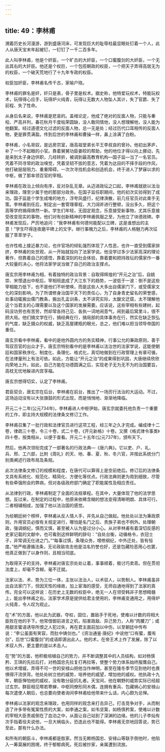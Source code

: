 ```yaml
---
---
---
```

title: 49：李林甫
---



溯着历史长河漫游，游到盛唐河床，可发现巨大的耻辱柱最显眼处钉着一个人，此人从唐天宝末年起被钉，一钉钉了一千二百多年。

此人叫李林甫，他是个奸臣，一个旷古的大奸臣，一个口蜜腹剑的大奸臣，一个无出其右的大奸臣。他还是个权巨，一个包揽朝政的权臣，一个把天子弄得高居无为的权臣，一个破天荒地行了十九年专政的权臣。

权臣加奸臣，李林甫名传千古，家喻户晓。

李林甫的罪名是奸，奸只是表，骨子里是权术。据史称，他特爱玩权术，特能玩权术，玩得得心应手，玩得炉火纯青，玩得让无数大人物坠人其计，失了官爵、失了前程、失了性命。

从身后名来说，李林甫是悲哀的。盖棺论定，他成了绝对的反面人物，只能与秦桧、严高并列，春花秋月千度枯荣圆缺，没人敢同情他，没人想理解他，没人能为他翻案。经过道德文化过滤的反面人物，总一无是处；经过历代口耳相传的反面人物，更是罪贯满盈。传到后世的李林甫和曹操一样，鼻上涂满了白粉。

李林甫，小名哥奴，是远房宗室，唐高祖堂弟长平王李叔良的曾孙。他初出茅庐，补了一个不起眼的小官。靠着舅舅功臣姜皎的帮助，他的地位才得以向上挪动，先是来到太子身边供职，几经转折，被调到最高教育机构—国子监—当了一名官员。凭着不同寻常的政治嗅觉，凭着坚韧不拔的意志，凭着为达目的不择手段的作风，他打破层层阻力、重重障碍，一次次寻找机会和创造机会，终于进人了梦寐以求的中枢，做了那率领百官的宰相。

李林甫在政治上倾向有序，反对杂乱无章。从迈进政坛之口起，李林甫就欲以法治来理政，理至少属于他的那部分政务。在国子监任职期间，他的初次实验得到了成功。国子监是个学生成堆的地方，浮夸风盛行，纪律涣散，前几任官员对此束手无策。李林甫到任后，制定出一套管理章程，大刀阔斧进行整顿，没出多久，把这个高等学府搞得焕然一新。学生们年轻，无固定观念，乐意接受新事物，尤其乐意接受改变现实的事物，他们对有创新精神的李林甫佩服之至，为他立了块德政碑。李林甫发现后，严厉地追问：“我李林甫有何德何能配以立碑，这是谁想出的主意！”学生吓得连夜磨平碑上的文字。继行事魄力之后，李林甫的人格魅力再次征服了萃萃学子。

也许性格上接近暴力论，也许官场的倾轧强烈体现了人性恶，也许一直受到儒家排挤，李林甫的处世观，从一开始就投向了法家学说。他没学过多少法家高深的理论著作，但靠着自己的感悟，靠着深刻的社会体验，靠着要和把持政坛的儒家作一番大较量的决心，他将法家学说当做了自己的政治支撑点。

唐玄宗用李林甫为相，有着独特的政治背景：自取得辉煌的“开元之治”后，自姚崇、宋憬退出中枢后，宰相班底成了大江东下的趋势，一波低于一波：倒不是这些宰相能力低下，也不是他们不听使唤，而是这些人大多出自儒家门下，或受儒家文化的深刻影响，为了所谓修身治国平天下的责任心，为了自身青史留名的荣誉感，处事动辄搬出儒门教条，搬出孔孟训条，太不讲究实际，太酸文迂腐，太不理解他这个当君主的心理需要以及这个国家的发展需要。应该说，这些宰相有些建树，起码没功劳也有苦劳，然却常各持己见、各执一词地闹意气，闹到最后窝里斗，很不顾大局。他们搞文学在行，搞经典在行，搞局部的具体事务在行，然实在缺乏恢弘的气度，缺乏摄众的权威，缺乏高屋建瓶的眼光，总之，他们难以担当领导帝国的重任。

唐玄宗看中李林甫，看中的是他外圆内方的务实精神，行事公允的秉政原则，善于驾驭百官的出众才于。唐玄宗特别看中的是李林甫以法治世的法家学说，这能使朝廷和国家秩序化、制度化、条理化、格式化，真切地做到在行政管理上有章可循，在法律量刑上有法可依。如此，方能让“开元之治”的成果得到巩固，大唐继续欣欣向荣地上升。如此，自己方能在功德圆满之后，实现老子无为无不为的治国要旨，高枕无忧地躲进内宫享福。

唐玄宗想得切实，认定了李林甫。

君臣契合，唐玄宗在后台，李林甫在前台，推出了一场厉行法治的大运动。不过，这场运动没有以大张旗鼓的形式出现，而是悄悄地、渐渐地降临。

开元二十二年(公元734年)，李林甫进人中枢伊始，唐玄宗就委托他负责一个重要的工作，即主持大规模的法律条文修订工作。

李林甫召集了一批行政和法律官员进行这项工程，经三年之久才完成。编成律十二卷，律疏三十卷，令三十卷，式二十卷，《开元新格》十卷。又撰《格式律令事类》四十卷，按类相从，以便于查看。开元二十五年(公元737年)，颁布天下。

然后，他再次领衔完成了一部著名的行政法典—《唐六典》。它以吏、户、礼、兵、邢、工六部，比附《周礼》的天、地、春、夏、秋、冬六官，并按此系统分门别类阐述行政布局及条规。

此次法律条文修订的规模和程度，在唐代可以算得上是空前绝后。修订后的法律条文具有系统化、规范化、精简化、方便化等优点。行政法典则更为周到细致，尽管有些牵强附会的弊病，但对各级政府部门确定了职能属性及相应责任。

从法律到行政，李林甫制定了全面的法规章程。在其中，大量体现了他的法学思想。反过来，在制定的过程中，他原来依稀含糊的想法变得清晰明朗、具体可行。二者相辅相成，加强了他以法治国的感觉。

为给朝廷树个榜样，李林甫从反人情人手，并先从自己做起。他处处以法为秉政原则，升用官员必按有关规定进行，哪怕是名门之后、贵族子弟也不例外。处理朝政，强调纲纪，慎而又慎，甚至被人认为是过分小心。从对李林甫有着深切反感的史家记载的文献中，也可看到这样鲜明的辞句：“自处台衡，动循格令，衣冠士子，非常调无仕进之门。”“每事过慎，条理众务，增修纲纪，中外迁处，皆有恒度。”他严格遵循法条，无论政敌攻击他是沽名钓誉也好，还是包藏险恶用心也罢，他真正做到了以身作则，且相当彻底。

为取得天子的支持，李林甫对唐玄宗处处让着，事事顺着，极讨巧卖乖。但在贯彻法度上，却毫不含糊，毫不迁就。

法家以法、术、势为三位一体，主张以法治人，以术驭人，以势制人。李林甫虽非出自法家门下，但因天性的缘故，加上宦海的感受，无师自通地得到了法家的真传。完全可以这样说：在历史上无数的权臣中，绝无一人在领受韩非子思想精髓上，能出李林甫之右。法家学术原是提供给君主使用的，李林甫变通用之，用得炉火纯青，令人叹为观止。

在“术”的方面，他以此为武器，夺权，固位，置敌手于死地，使难以计数的将相大臣败在他的手下。他常借御前进言之机，陷害政敌、异己势力，人称“肉腰刀”；或用甜言蜜语诱导所恨之人犯过失，再在君主面前加以中伤，以至朝廷中传布说：“李公虽面有笑容，而肚中铸剑也。”《资治通鉴·唐纪》中说他“口有蜜，腹有剑”，后世“口蜜腹剑”的成语即源出此人。他的术，在帝王术上作了发展，除了以术驭人外，更主要的是以术击人。

在“势”的方面，他积极培植自己的势力，并不断调整其中的人员结构，如对杨慎矜、王琪的先拉后打，对杨国忠先拉复打再拉等，使整个势力体系始终服膺自己。他以术增威，弄得不可一世的安禄山把他当作神明，甚至在隆冬季节见到他时也畏惧得汗流侠背。他处处树立他的威势，培养他的威望，增加他的威权。他执政十九年，朝臣惮怕他的威权，没有敢分庭抗礼者。天宝间，他在朝野的威势实际已经超过玄宗。群臣相见嚓若寒蝉，中枢同僚形同木偶，连拥有重兵、包藏祸心的安禄山每次遣使人朝后，也总要向使者询间李林甫给他带来什么话，内心颇为忌惮。

李林甫以法家的观念来理政，也用同样的观念来打击异己，打击竞争对手，从而制造了许多带有冤案性质的大案，如李通之案，如韦坚案，如杨慎矜案，使难以计数的宰相大臣贵戚倒在了血泊之中，从面让自己站到了深渊的边缘。他的儿子李灿有次手指着役夫说他，一旦大祸临头，恐连此也不能得。李林甫无奈地回答说，势已至此，那有什么办法。

和所有的朝臣斗，李林甫都是胜家。然当无赖杨国忠、安禄山等联手倒他时，他陷入一筹莫展的困境，终于郁郁病死。死后被抄家，亲属遭到流放。